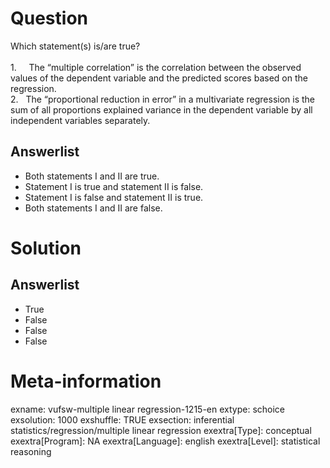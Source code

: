 Question
========
Which statement(s) is/are true?  
   
1.     The “multiple correlation” is the correlation between the
observed values of the dependent variable and the predicted scores based
on the regression.  
2.   The “proportional reduction in error” in a multivariate regression
is the sum of all proportions explained variance in the dependent
variable by all independent variables separately.

Answerlist
----------
* Both statements I and II are true.
* Statement I is true and statement II is false.
* Statement I is false and statement II is true.
* Both statements I and II are false.

Solution
========










Answerlist
----------
* True
* False
* False
* False

Meta-information
================
exname: vufsw-multiple linear regression-1215-en
extype: schoice
exsolution: 1000
exshuffle: TRUE
exsection: inferential statistics/regression/multiple linear regression
exextra[Type]: conceptual
exextra[Program]: NA
exextra[Language]: english
exextra[Level]: statistical reasoning

